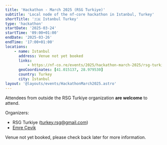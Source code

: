 ```yaml
---
title: 'Hackathon - March 2025 (RSG Turkiye)'
subtitle: 'Local node of the nf-core hackathon in Istanbul, Turkey'
shortTitle: '🇹🇷 Istanbul Turkey'
type: 'hackathon'
startDate: '2025-03-24'
startTime: '09:00+01:00'
endDate: '2025-03-26'
endTime: '17:00+01:00'
locations:
    - name: Istanbul
      address: Venue not yet booked
      links:
          - https://nf-co.re/events/2025/hackathon-march-2025/rsg-turkiye
      geoCoordinates: [41.015137, 28.979530]
      country: Turkey
      city: Istanbul
layout: '@layouts/events/HackathonMarch2025.astro'
---
```


Attendees from outside the RSG Turkiye organization **are welcome** to attend.

Organizers:

-   RSG Turkiye ([turkey.rsg@gmail.com](mailto:turkey.rsg@gmail.com))
-   [<i class="fab fa-slack"></i> Emre Çevik](https://nfcore.slack.com/team/U081Q2VU4GG)

Venue not yet booked, please check back later for more information.
